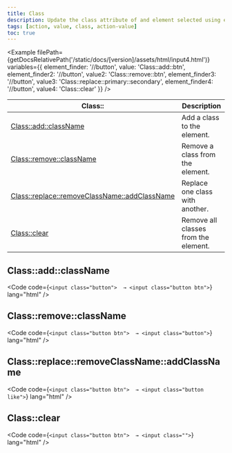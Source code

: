 ```yaml
---
title: Class
description: Update the class attribute of and element selected using element finder
tags: [action, value, class, action-value]
toc: true
---
```



<Example
  filePath={getDocsRelativePath('/static/docs/[version]/assets/html/input4.html')}
  variables={{
    element_finder: '//button',
    value: 'Class::add::btn',
    element_finder2: '//button',
    value2: 'Class::remove::btn',
    element_finder3: '//button',
    value3: 'Class::replace::primary::secondary',
    element_finder4: '//button',
    value4: 'Class::clear'
  }}
/>

<BsTable>

| **Class::**                                                                               | **Description**                      |
| ----------------------------------------------------------------------------------------- | ------------------------------------ |
| [Class::add::className](#classaddclassname)                                               | Add a class to the element.          |
| [Class::remove::className](#classremoveclassname)                                         | Remove a class from the element.     |
| [Class::replace::removeClassName::addClassName](#classreplaceremoveclassnameaddclassname) | Replace one class with another.      |
| [Class::clear](#classclear)                                                               | Remove all classes from the element. |

</BsTable>

## Class::add::className

<Code code={`<input class="button">  → <input class="button btn">`} lang="html" />

## Class::remove::className

<Code code={`<input class="button btn">  → <input class="button">`} lang="html" />

## Class::replace::removeClassName::addClassName

<Code code={`<input class="button btn">  → <input class="button like">`} lang="html" />

## Class::clear

<Code code={`<input class="button btn">  → <input class="">`} lang="html" />
